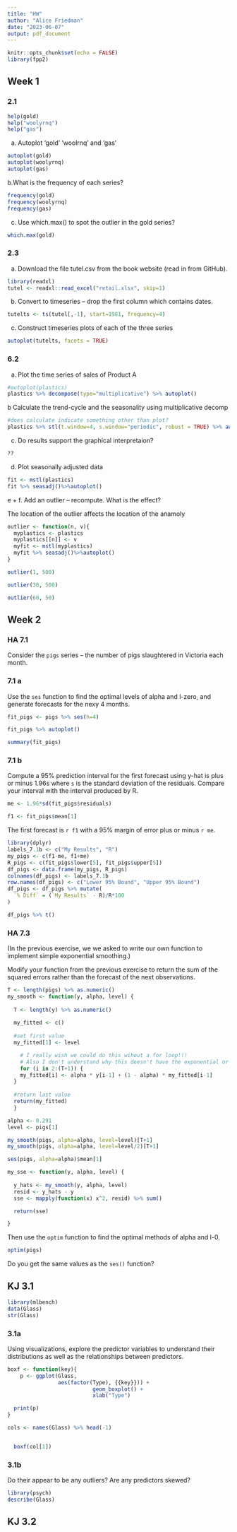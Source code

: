 ```yaml
---
title: "HW"
author: "Alice Friedman"
date: "2023-06-07"
output: pdf_document
---
```


```r
knitr::opts_chunk$set(echo = FALSE)
library(fpp2)
```
## Week 1
### 2.1


```r
help(gold)
help("woolyrnq")
help("gas")
```

a. Autoplot 'gold' 'woolrnq' and 'gas'
```r
autoplot(gold)
autoplot(woolyrnq)
autoplot(gas)
```

b.What is the frequency of each series?
```r
frequency(gold)
frequency(woolyrnq)
frequency(gas)
```

c. Use which.max() to spot the outlier in the gold series?
```r
which.max(gold)
```

### 2.3

a. Download the file tutel.csv from the book website (read in from GitHub). 

```r
library(readxl)
tutel <- readxl::read_excel("retail.xlsx", skip=1)
```


b. Convert to timeseries -- drop the first column which contains dates.

```r
tutelts <- ts(tutel[,-1], start=1981, frequency=4)
```

c. Construct timeseries plots of each of the three series
```r
autoplot(tutelts, facets = TRUE)
```

### 6.2

a. Plot the time series of sales of Product A
```r
#autoplot(plastics)
plastics %>% decompose(type="multiplicative") %>% autoplot()

```

b Calculate the trend-cycle and the seasonality using multiplicative decomp
```r
#does calculate indicate something other than plot?
plastics %>% stl(t.window=4, s.window="periodic", robust = TRUE) %>% autoplot()
```
c. Do results support the graphical interpretaion?
```r
??
```
d. Plot seasonally adjusted data
```r
fit <- mstl(plastics)
fit %>% seasadj()%>%autoplot()
```

e + f. Add an outlier -- recompute. What is the effect?

The location of the outlier affects the location of the anamoly

```r

outlier <- function(n, v){
  myplastics <- plastics
  myplastics[[n]] <- v
  myfit <- mstl(myplastics)
  myfit %>% seasadj()%>%autoplot()
}

outlier(1, 500)

outlier(30, 500)

outlier(60, 50)
```
## Week 2


### HA 7.1

Consider the `pigs` series -- the number of pigs slaughtered in Victoria each month.

### 7.1 a 

Use the `ses` function to find the optimal levels of alpha and l-zero, and generate forecasts for the nexy 4 months.

```r
fit_pigs <- pigs %>% ses(h=4)

fit_pigs %>% autoplot()

summary(fit_pigs)
```
### 7.1 b
 Compute a 95% prediction interval for the first forecast using y-hat is plus or minus 1.96s where `s` is the standard deviation of the residuals. Compare your interval with the interval produced by R.
```r
me <- 1.96*sd(fit_pigs$residuals)

f1 <- fit_pigs$mean[1]


```

The first forecast is `r f1` with a 95% margin of error plus or minus `r me`. 

```r
library(dplyr)
labels_7.1b <- c("My Results", "R")
my_pigs <- c(f1-me, f1+me)
R_pigs <- c(fit_pigs$lower[5], fit_pigs$upper[5])
df_pigs <- data.frame(my_pigs, R_pigs)
colnames(df_pigs) <- labels_7.1b
row.names(df_pigs) <- c("Lower 95% Bound", "Upper 95% Bound")
df_pigs <- df_pigs %>% mutate(
  `% Diff` = (`My Results` - R)/R*100
)

df_pigs %>% t()
```

### HA 7.3
(In the previous exercise, we we asked to write our own function to implement simple exponential smoothing.)

Modify your function from the previous exercise to return the sum of the squared errors rather than the forecast of the next observations. 


```r
T <- length(pigs) %>% as.numeric()
my_smooth <- function(y, alpha, level) {
  
  T <- length(y) %>% as.numeric()
  
  my_fitted <- c()
  
  #set first value 
  my_fitted[1] <- level

    # I really wish we could do this wihout a for loop!!!
    # Also I don't understand why this doesn't have the exponential or summation??
    for (i in 2:(T+1)) {
    my_fitted[i] <- alpha * y[i-1] + (1 - alpha) * my_fitted[i-1]
  }
  
  #return last value
  return(my_fitted)
  }

alpha <- 0.291
level <- pigs[1]

my_smooth(pigs, alpha=alpha, level=level)[T+1]
my_smooth(pigs, alpha=alpha, level=level/2)[T+1]

ses(pigs, alpha=alpha)$mean[1]

```


```r
my_sse <- function(y, alpha, level) {
  
  y_hats <- my_smooth(y, alpha, level)
  resid <- y_hats - y
  sse <- mapply(function(x) x^2, resid) %>% sum()

  return(sse)

}
```

Then use the `optim` function to find the optimal methods of alpha and l-0. 

```r
optim(pigs)

```

Do you get the same values as the `ses()` function?


## KJ 3.1
```r
library(mlbench)
data(Glass)
str(Glass)
```
### 3.1a
Using visualizations, explore the predictor variables to understand their distributions as well as the relationships between predictors.

```r
boxf <- function(key){
    p <- ggplot(Glass, 
                aes(factor(Type), {{key}})) + 
                           geom_boxplot() + 
                           xlab("Type")

  print(p)
}

cols <- names(Glass) %>% head(-1)


  boxf(col[1])

```


### 3.1b
Do their appear to be any outliers? Are any predictors skewed?

```r
library(psych)
describe(Glass)

```

## KJ 3.2



```r
```
